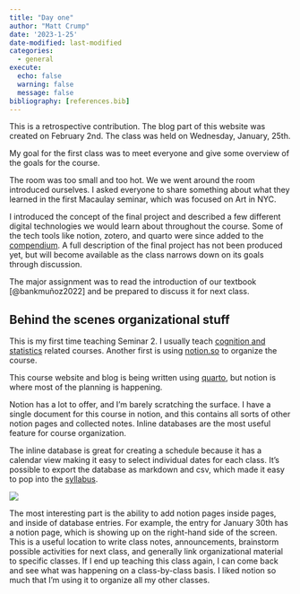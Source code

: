```yaml
---
title: "Day one"
author: "Matt Crump"
date: '2023-1-25'
date-modified: last-modified
categories:
  - general
execute:
  echo: false
  warning: false
  message: false
bibliography: [references.bib]
---
```


This is a retrospective contribution. The blog part of this website was created on February 2nd. The class was held on Wednesday, January, 25th.

My goal for the first class was to meet everyone and give some overview of the goals for the course.

The room was too small and too hot. We we went around the room introduced ourselves. I asked everyone to share something about what they learned in the first Macaulay seminar, which was focused on Art in NYC.

I introduced the concept of the final project and described a few different digital technologies we would learn about throughout the course. Some of the tech tools like notion, zotero, and quarto were since added to the [compendium](../../compendium/index.qmd). A full description of the final project has not been produced yet, but will become available as the class narrows down on its goals through discussion.

The major assignment was to read the introduction of our textbook [@bankmuñoz2022] and be prepared to discuss it for next class.

## Behind the scenes organizational stuff

This is my first time teaching Seminar 2. I usually teach [cognition and statistics](https://crumplab.com/Courses.html) related courses. Another first is using [notion.so](https://www.notion.so) to organize the course.

This course website and blog is being written using [quarto](https://quarto.org), but notion is where most of the planning is happening.

Notion has a lot to offer, and I'm barely scratching the surface. I have a single document for this course in notion, and this contains all sorts of other notion pages and collected notes. Inline databases are the most useful feature for course organization.

The inline database is great for creating a schedule because it has a calendar view making it easy to select individual dates for each class. It's possible to export the database as markdown and csv, which made it easy to pop into the [syllabus](../../syllabus.qmd).

![](images/Screenshot%202023-02-02%20at%208.32.59%20AM.png)

The most interesting part is the ability to add notion pages inside pages, and inside of database entries. For example, the entry for January 30th has a notion page, which is showing up on the right-hand side of the screen. This is a useful location to write class notes, announcements, brainstorm possible activities for next class, and generally link organizational material to specific classes. If I end up teaching this class again, I can come back and see what was happening on a class-by-class basis. I liked notion so much that I'm using it to organize all my other classes.
